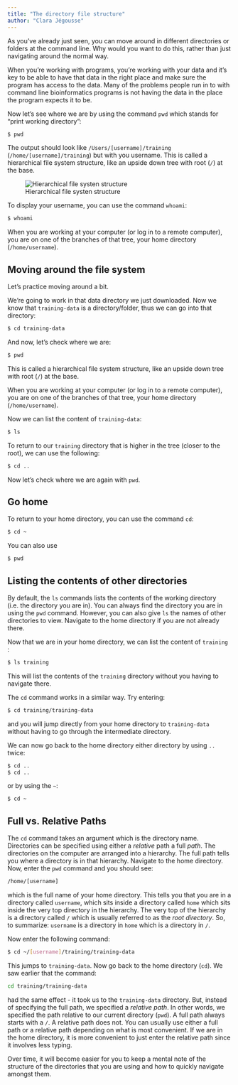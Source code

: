 ```yaml
---
title: "The directory file structure"
author: "Clara Jégousse"
---
```


As you've already just seen, you can move around in different directories or folders at the command line. Why would you want to do this, rather than just navigating around the normal way.

When you're working with programs, you're working with your data and it's key to be able to have that data in the right place and make sure the program has access to the data. Many of the problems people run in to with command line bioinformatics programs is not having the data in the place the program expects it to be.

Now let's see where we are by using the command `pwd` which stands for "print working directory":

``` bash
$ pwd
```

The output should look like `/Users/[username]/training` (`/home/[username]/training`) but with you username. This is called a hierarchical file system structure, like an upside down tree with root (`/`) at the base.

![Hierarchical file systen structure](images/hierarchical-file-sys-structure.png){fig-alt="Hierarchical file systen structure"}

::: callout-tip
To display your username, you can use the command `whoami`:

``` bash
$ whoami
```
:::

When you are working at your computer (or log in to a remote computer), you are on one of the branches of that tree, your home directory (`/home/username`).

## **Moving around the file system**

Let's practice moving around a bit.

We're going to work in that data directory we just downloaded. Now we know that `training-data` is a directory/folder, thus we can go into that directory:

``` bash
$ cd training-data
```

And now, let's check where we are:

``` bash
$ pwd
```

This is called a hierarchical file system structure, like an upside down tree with root (`/`) at the base.

When you are working at your computer (or log in to a remote computer), you are on one of the branches of that tree, your home directory (`/home/username`).

Now we can list the content of `training-data`:

``` bash
$ ls
```

To return to our `training` directory that is higher in the tree (closer to the root), we can use the following:

``` bash
$ cd ..
```

Now let's check where we are again with `pwd`.

## Go home

To return to your home directory, you can use the command `cd`:

``` bash
$ cd ~
```

You can also use

``` bash
$ pwd
```

## **Listing the contents of other directories**

By default, the `ls` commands lists the contents of the working directory (i.e. the directory you are in). You can always find the directory you are in using the `pwd` command. However, you can also give `ls` the names of other directories to view. Navigate to the home directory if you are not already there.

Now that we are in your home directory, we can list the content of `training` :

``` bash
$ ls training
```

This will list the contents of the `training` directory without you having to navigate there.

The `cd` command works in a similar way. Try entering:

``` bash
$ cd training/training-data
```

and you will jump directly from your home directory to `training-data` without having to go through the intermediate directory.

We can now go back to the home directory either directory by using `..` twice:

``` bash
$ cd ..
$ cd ..
```

or by using the `~`:

``` bash
$ cd ~
```

## **Full vs. Relative Paths**

The `cd` command takes an argument which is the directory name. Directories can be specified using either a *relative* path a full *path*. The directories on the computer are arranged into a hierarchy. The full path tells you where a directory is in that hierarchy. Navigate to the home directory. Now, enter the `pwd` command and you should see:

``` bash
/home/[username]
```

which is the full name of your home directory. This tells you that you are in a directory called `username`, which sits inside a directory called `home` which sits inside the very top directory in the hierarchy. The very top of the hierarchy is a directory called `/` which is usually referred to as the *root directory*. So, to summarize: `username` is a directory in `home` which is a directory in `/`.

Now enter the following command:

``` bash
$ cd ~/[username]/training/training-data
```

This jumps to `training-data`. Now go back to the home directory (`cd`). We saw earlier that the command:

``` bash
cd training/training-data
```

had the same effect - it took us to the `training-data` directory. But, instead of specifying the full path, we specified a *relative path*. In other words, we specified the path relative to our current directory (`pwd`). A full path always starts with a `/`. A relative path does not. You can usually use either a full path or a relative path depending on what is most convenient. If we are in the home directory, it is more convenient to just enter the relative path since it involves less typing.

Over time, it will become easier for you to keep a mental note of the structure of the directories that you are using and how to quickly navigate amongst them.

\
